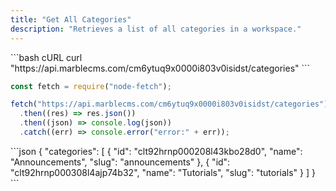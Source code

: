 ```yaml
---
title: "Get All Categories"
description: "Retrieves a list of all categories in a workspace."
---
```


<RequestExample>
```bash cURL
curl "https://api.marblecms.com/cm6ytuq9x0000i803v0isidst/categories"
```

```javascript Node.js
const fetch = require("node-fetch");

fetch("https://api.marblecms.com/cm6ytuq9x0000i803v0isidst/categories")
  .then((res) => res.json())
  .then((json) => console.log(json))
  .catch((err) => console.error("error:" + err));
```

</RequestExample>

<ResponseExample>
```json
{
  "categories": [
    {
      "id": "clt92hrnp000208l43kbo28d0",
      "name": "Announcements",
      "slug": "announcements"
    },
    {
      "id": "clt92hrnp000308l4ajp74b32",
      "name": "Tutorials",
      "slug": "tutorials"
    }
  ]
}
```
</ResponseExample>
